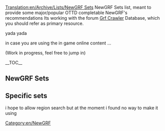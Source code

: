 [[Translation:en/Archive/Lists/NewGRF Sets]]
NewGRF Sets list, meant to provide some major/popular OTTD completable NewGRF's recommendations
Its working with the forum [http://grfcrawler.tt-forums.net/ Grf Crawler] Database, which you should refer as primary resource.

yada yada

in case you are using the in game online content ...


(Work in progress, feel free to jump in)


__TOC__




<onlyinclude>
==NewGRF Sets==

<!--- Vehicles --->

{{en/Archive/Lists/Newgrf|Title        = Vehicles
|Category     = 1
|Image        = en/Archive/Lists/Grfcrawler vehicles.png

|Name1        = Vehicles 1
|Id1          =
|Description1 =
|Image1       =
|Homepage1    =
|links1       =

|Name2        = Vehicles 2
|Id2          =
|Description2 =
|Image2       =
|Homepage2    =
|links2       =

|Name3        = Vehicles 3
|Id3          =
|Description3 =
|Image3       =
|Homepage3    =
|links3       =

|Name4        = Vehicles 4
|Id4          =
|Description4 =
|Image4       =
|Homepage4    =
|links4       =
}}


<!--- Stations=== --->

{{en/Archive/Lists/Newgrf|Title        = Stations
|Category     = 2
|Image        = en/Archive/Lists/Grfcrawler station.png

|Name1        = City Stations
|Id1          = 52455400 
|Description1 = 
|Image1       =
|Homepage1    = http://www.tt-forums.net/viewtopic.php?t=21344
|links1       =

|Name2        = Suburban Stations
|Id2          = 52455300 
|Description2 = line1<br> line2<br> 3 lines of description
|Image2       =
|Homepage2    = http://www.tt-forums.net/viewtopic.php?t=21344
|links2       = 

|Name3        = Rural Stations
|Id3          = 5245200
|Description3 = full compliment of station elements. Full-tile platforms, basic platforms, platforms, benches, shelters in a number of combinations, an overpass, and a passenger building.
|Image3       =
|Homepage3    = http://www.tt-forums.net/viewtopic.php?t=21344
|links3       = 

|Name4        = Industrial Stations
|Id4          = 4A430002 
|Description4 = Industrial stations with facilities to cover all cargos in the game. Features gradual loading cargo showing in platforms, animated sprites and non-track tiles.
|Image4       =
|Homepage4    = http://www.as-st.com/ttd/indstatstech/index.html 
|links4       = [www.tt-forums.net/viewtopic.php?f=26&t=27112&st=0&sk=t&sd=a Discussion]
}}


<!--- Town Buildings=== --->

{{en/Archive/Lists/Newgrf|Title        = Town Buildings
|Category     = 3
|Image        = en/Archive/Lists/Grfcrawler townbuildings.png

|Name1        = Town Buildings 1
|Id1          =
|Description1 =
|Image1       =
|Homepage1    =
|links1       =

|Name2        = Town Buildings 2
|Id2          =
|Description2 =
|Image2       =
|Homepage2    =
|links2       =
}}


<!--- Industries / Cargos=== --->

{{en/Archive/Lists/Newgrf|Title        = Industries / Cargo's
|Category     = 4
|Image        = en/Archive/Lists/Grfcrawler industriescargo.png

|Name1        = ECS Vectors
|Id1          = 4D656F9C,4D656F95,4D656F96,4D656F94,4D656F9A,4D656F97,4D656F91,4D656F9D 
|Description1 = Includes variety of new industries set you can choose from Machinery, Chemicals, Wood, Agricultural and Construction.
|Image1       =
|Homepage1    = http://george.zernebok.net/newgrf/downloads.html
|links1       =

|Name2        = FIRS Industry Set
|Id2          = 
|Description2 = The set has lots of raw materials to move, and also a nice range of 'final' cargos including the ability to deliver both goods and food to towns in all climates.
|Image2       =
|Homepage2    = http://tt-foundry.com/sets/FIRS/schema/industries
|links2       = 
}}


<!--- Infrastructure --->

{{en/Archive/Lists/Newgrf|Title        = Infrastructure
|Category     = 5
|Image        = en/Archive/Lists/Grfcrawler infrastructure.png

|Name1        = Infrastructure 1
|Id1          =
|Description1 =
|Image1       =
|Homepage1    =
|links1       =

|Name2        = Infrastructure 2
|Id2          =
|Description2 =
|Image2       =
|Homepage2    =
|links2       =
}}


<!--- Landscape --->

{{en/Archive/Lists/Newgrf|Title        = Landscape
|Category     = 7
|Image        = en/Archive/Lists/Grfcrawler landscape.png

|Name1        = Landscape 1
|Id1          =
|Description1 =
|Image1       =
|Homepage1    =
|links1       =

|Name2        = Landscape 2
|Id2          =
|Description2 =
|Image2       =
|Homepage2    =
|links2       =
}}


<!--- Other --->

{{en/Archive/Lists/Newgrf|Title        = Other
|Category     = 8
|Image        = en/Archive/Lists/Grfcrawler other.png

|Name1        = Other 1 
|Id1          =
|Description1 =
|Image1       =
|Homepage1    =
|links1       =

|Name2        = Other 2
|Id2          =
|Description2 =
|Image2       =
|Homepage2    =
|links2       =
}}


<!--- Specific sets --->

==Specific sets==
{{en/Navbox|navbar = off
|state  = off      

|name   = Specific Sets 
|title  = Specific Sets 

|group1 = America
|list1  = {{en/Nowrap begin}} [http://grfcrawler.tt-forums.net/index.php?do=search&q=americ USA]<!--   US 
                 -->{{en/·w}} [http://grfcrawler.tt-forums.net/index.php?do=search&q=Canad Canadian]{{en/Nowrap end}}
|group2 = Europe
|list2  = {{en/Nowrap begin}} [http://grfcrawler.tt-forums.net/index.php?do=search&q=UK UK]<!--
                 -->{{en/·w}} [http://grfcrawler.tt-forums.net/index.php?do=search&q=Dutch Dutch]<!-- 
                 -->{{en/·w}} [http://grfcrawler.tt-forums.net/index.php?do=search&q=Finland Finnish]<!--
                 -->{{en/·w}} [http://grfcrawler.tt-forums.net/index.php?do=search&q=Lithuan Lithuanian]<!--
                 -->{{en/·w}} [http://grfcrawler.tt-forums.net/index.php?do=search&q=Norweg Norwegian]<!--
                 -->{{en/·w}} [http://grfcrawler.tt-forums.net/index.php?do=search&q=Swed Swedish] {{en/Nowrap end}}
|group3 = Rest of the wolrd
|list3  = {{en/Nowrap begin}} [http://grfcrawler.tt-forums.net/index.php?do=search&q=Russi Russian]<!--  USSR
                 -->{{en/·w}} [http://grfcrawler.tt-forums.net/index.php?do=search&q=Serb Serbian]<!-- 
                 -->{{en/·w}} [http://grfcrawler.tt-forums.net/index.php?do=search&q=Japan Japanese]<!--
                 -->{{en/·w}} [http://grfcrawler.tt-forums.net/index.php?do=search&q=Austral Australian] {{en/Nowrap end}}
}}
i hope to allow region search but at the moment i found no way to make it using
</onlyinclude>


<!--  Old page info,  which was piling up dust

This is a list of [[NewGRF]] sets with articles on this wiki.

*[[Aviators Aircraft Set]]
*[[DBSet]]
*[[NewShips]]
*[[NewStations]]
*[[NewGRF Houses]]
*[[NewGRF Industries]]
*[[North American Renewal Set]] (NARS)
*[[Planeset]]
*[[UK Renewal Set]] (UKRS)
*[[Tycoonez.com:munity Czech Sets]]
*[[Generic Road Vehicle and Tram Set]] (GRVTS)

Please create further NewGRF set articles to help the Wiki become more general purpose for all [[OpenTTD]] players.

{{newGRF}}
-->


[[Category:en/NewGRF]]